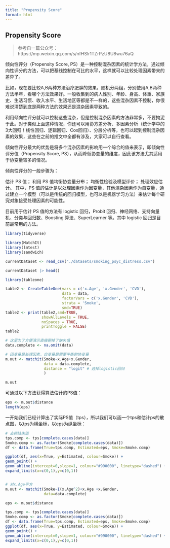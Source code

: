 ```yaml
---
title: "Propensity Score"
format: html
---
```


## Propensity Score

> 参考自一篇公众号：https://mp.weixin.qq.com/s/nfHSlr1TZrPzU8U8wu76aQ


倾向性评分（Propensity Score, PS）是一种控制混杂因素的统计学方法，通过倾向性评分的方法，可以把基线控制在可比的水平，这样就可以比较处理因素带来的差异了。

比如，现在要比较A,B两种方法治疗肥胖的效果，随机分两组，分别使用A,B两种方法半年，看哪个方法效果好。一般收集到的病人性别、年龄、身高、体重、家族史、生活习惯、收入水平、生活地区等都是不一样的，这些混杂因素不控制，你很难说清楚到底是两种方法的效果还是混杂因素导致的。

利用倾向性评分就可以控制这些混杂，但是控制混杂因素的方法非常多，不要拘泥于此。对于类似上面这种情况，你还可以用协方差分析、多因素分析（统计学中的3大回归！线性回归、逻辑回归、Cox回归）、分层分析等，也可以起到控制混杂因素的效果，这些在之前的推文中全都有涉及，大家可以自行查看。

倾向性评分最大的优势是将多个混杂因素的影响用一个综合的值来表示，即倾向性评分值（Propensity Score, PS），从而降低协变量的维度，因此该方法尤其适用于协变量较多的情况。

倾向性评分的一般步骤为：

估计 PS 值；
利用 PS 值均衡协变量分布；
均衡性检验及模型评价；
处理效应估计。
其中，PS 值的估计是以处理因素作为因变量，其他混杂因素作为自变量，通过建立一个模型（可以是传统的回归模型，也可以是机器学习方法）来估计每个研究对象接受处理因素的可能性。

目前用于估计 PS 值的方法有 logistic 回归，Probit 回归、神经网络、支持向量机、分类与回归数、Boosting 算法、SuperLearner 等。其中 logistic 回归是目前最常用的方法。



```r
library(tidyverse)

library(MatchIt)
library(lmtest)
library(sandwich)
```


```r

currentDataset <- read_csv("./datasets/smoking_psyc_distress.csv")

currentDataset |> head()
```


```r
library(tableone)

table2 <- CreateTableOne(vars = c('x.Age', 'x.Gender', 'CVD'),
                         data = data,
                         factorVars = c('x.Gender', 'CVD'),
                         strata = 'Smoke',
                         smd=TRUE)
table2 <- print(table2,smd=TRUE,
                showAllLevels = TRUE,
                noSpaces = TRUE,
                printToggle = FALSE)
table2
```


```r
# 这里为了方便演示直接删掉了缺失值
data.complete <- na.omit(data)

# 因变量是处理因素，自变量是需要平衡的协变量
m.out <- matchit(Smoke~x.Age+x.Gender,
                 data = data.complete,
                 distance = "logit" # 选择logistic回归
                 )

m.out
```


可通过以下方法获得算法估计的PS值：
```r
eps <- m.out$distance
length(eps)
```

一开始我们已经计算出了实际PS值（tps），所以我们可以画一个tps和估计ps的散点图，以tps为横坐标，以eps为纵坐标：

```r
# 去掉缺失值
tps.comp <- tps[complete.cases(data)]
Smoke.comp <- as.factor(Smoke[complete.cases(data)])
df <- data.frame(True=tps.comp, Estimated=eps, Smoke=Smoke.comp)

ggplot(df, aes(x=True, y=Estimated, colour=Smoke)) +
geom_point() +
geom_abline(intercept=0,slope=1, colour="#990000", linetype="dashed") +
expand_limits(x=c(0,1),y=c(0,1))


# 对x.Age平方
m.out <- matchit(Smoke~I(x.Age^2)+x.Age +x.Gender,
                 data=data.complete) 

eps <- m.out$distance

tps.comp <- tps[complete.cases(data)]
Smoke.comp <- as.factor(Smoke[complete.cases(data)])
df <- data.frame(True=tps.comp, Estimated=eps, Smoke=Smoke.comp)
ggplot(df, aes(x=True, y=Estimated, colour=Smoke)) +
geom_point() +
geom_abline(intercept=0,slope=1, colour="#990000", linetype="dashed") +
expand_limits(x=c(0,1),y=c(0,1))
```



